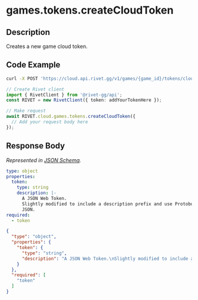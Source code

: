 
# games.tokens.createCloudToken

## Description

Creates a new game cloud token.


## Code Example

<CodeGroup title='Request' tag='POST' label='https://cloud.api.rivet.gg/v1/games/{game_id}/tokens/cloud'>

```bash {{ title: 'cURL' }}
curl -X POST 'https://cloud.api.rivet.gg/v1/games/{game_id}/tokens/cloud'
```

```ts
// Create Rivet client
import { RivetClient } from '@rivet-gg/api';
const RIVET = new RivetClient({ token: addYourTokenHere });

// Make request
await RIVET.cloud.games.tokens.createCloudToken({
  // Add your request body here
});
```

</CodeGroup>


## Response Body

_Represented in [JSON Schema](https://json-schema.org/)._

<CodeGroup title='Response'>

```yaml
type: object
properties:
  token:
    type: string
    description: |-
      A JSON Web Token.
      Slightly modified to include a description prefix and use Protobufs of
      JSON.
required:
  - token

```

```json
{
  "type": "object",
  "properties": {
    "token": {
      "type": "string",
      "description": "A JSON Web Token.\nSlightly modified to include a description prefix and use Protobufs of\nJSON."
    }
  },
  "required": [
    "token"
  ]
}
```

</CodeGroup>

